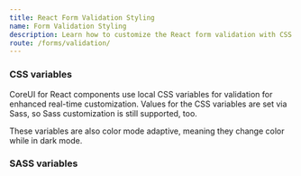 ```yaml
---
title: React Form Validation Styling
name: Form Validation Styling
description: Learn how to customize the React form validation with CSS classes, variables, and SASS for flexible styling and seamless integration into your design.
route: /forms/validation/
---
```


### CSS variables

CoreUI for React components use local CSS variables for validation for enhanced real-time customization. Values for the CSS variables are set via Sass, so Sass customization is still supported, too.

<ScssDocs file="_root.scss" capture="root-form-validation-variables" />

These variables are also color mode adaptive, meaning they change color while in dark mode.

### SASS variables

<ScssDocs file="_variables.scss" capture="form-feedback-variables" />

<ScssDocs file="_variables.scss" capture="form-validation-colors" />

<ScssDocs file="_variables-dark.scss" capture="form-validation-colors-dark" />

